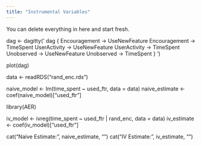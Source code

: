 ```yaml
---
title: "Instrumental Variables"
---
```


::: callout-note
You can delete everything in here and start fresh.
:::

dag <- dagitty('
  dag {
    Encouragement -> UseNewFeature
    Encouragement -> TimeSpent
    UserActivity -> UseNewFeature
    UserActivity -> TimeSpent
    Unobserved -> UseNewFeature
    Unobserved -> TimeSpent
  }
')


plot(dag)


data <- readRDS("rand_enc.rds")



naive_model <- lm(time_spent ~ used_ftr, data = data)
naive_estimate <- coef(naive_model)["used_ftr"]

library(AER)


iv_model <- ivreg(time_spent ~ used_ftr | rand_enc, data = data)
iv_estimate <- coef(iv_model)["used_ftr"]


cat("Naive Estimate:", naive_estimate, "\n")
cat("IV Estimate:", iv_estimate, "\n")

